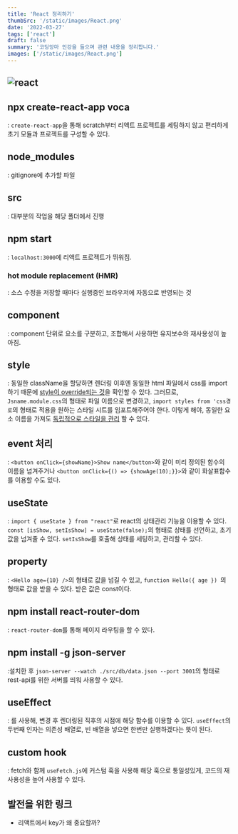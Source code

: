```yaml
---
title: 'React 정리하기'
thumbSrc: '/static/images/React.png'
date: '2022-03-27'
tags: ['react']
draft: false
summary: '코딩앙마 인강을 들으며 관련 내용을 정리합니다.'
images: ['/static/images/React.png']
---
```


![react](/static/images/React.png)
---

## npx create-react-app voca
: `create-react-app`을 통해 scratch부터 리액트 프로젝트를 세팅하지 않고 편리하게 초기 모듈과 프로젝트를 구성할 수 있다.

## node_modules
: gitignore에 추가할 파일

## src
: 대부분의 작업을 해당 폴더에서 진행

## npm start  
: `localhost:3000`에 리액트 프로젝트가 뛰워짐.     

### hot module replacement (HMR)
: 소스 수정을 저장할 때마다 실행중인 브라우저에 자동으로 반영되는 것 

## component 
: component 단위로 요소를 구분하고, 조합해서 사용하면 유지보수와 재사용성이 높아짐.

## style
: 동일한 className을 할당하면 렌더링 이후엔 동일한 html 파일에서 css를 import하기 때문에 [style이 override되는 것](https://github.com/tinajeong/react_voca_clone/commit/a54f02d8d256411a428b0f13bc0bb8f788d33054)을 확인할 수 있다.
그러므로, `Jsname.module.css`의 형태로 파일 이름으로 변경하고, `import styles from 'css경로`의 형태로 적용을 원하는 스타일 시트를 임포트해주어야 한다. 이렇게 해야, 동일한 요소 이름을 가져도 [독립적으로 스타일을 관리](https://github.com/tinajeong/react_voca_clone/commit/8c68d8e776b59ed02692e56a927c34b6afd0e1eb) 할 수 있다. 

## event 처리 
: `<button onClick={showName}>Show name</button>`와 같이 미리 정의된 함수의 이름을 넘겨주거나 `<button onClick={() => {showAge(10);}}>`와 같이 화살표함수를 이용할 수도 있다.

## useState
: `import { useState } from "react"`로 react의 상태관리 기능을 이용할 수 있다. `const [isShow, setIsShow] = useState(false);`의 형태로 상태를 선언하고, 초기값을 넘겨줄 수 있다. `setIsShow`를 호출해 상태를 세팅하고, 관리할 수 있다. 

## property
: `<Hello age={10} />`의 형태로 값을 넘길 수 있고, `function Hello({ age }) `의 형태로 값을 받을 수 있다. 받은 값은 const이다.

## npm install react-router-dom
: `react-router-dom`를 통해 페이지 라우팅을 할 수 있다. 

## npm install -g json-server
:설치한 후 `json-server --watch ./src/db/data.json --port 3001`의 형태로 rest-api를 위한 서버를 띄워 사용할 수 있다. 

## useEffect
: 를 사용해, 변경 후 렌더링된 직후의 시점에 해당 함수를 이용할 수 있다. `useEffect`의 두번째 인자는 의존성 배열로, 빈 배열을 넣으면 한번만 실행하겠다는 뜻이 된다. 

## custom hook
: fetch와 함께 `useFetch.js`에 커스텀 훅을 사용해 해당 훅으로 통일성있게, 코드의 재사용성을 높어 사용할 수 있다. 

## 발전을 위한 링크
- 리액트에서 key가 왜 중요할까?
